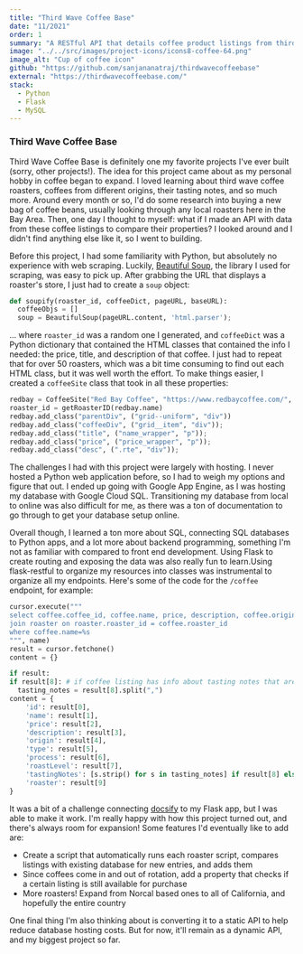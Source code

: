 ```yaml
---
title: "Third Wave Coffee Base"
date: "11/2021"
order: 1
summary: "A RESTful API that details coffee product listings from third wave coffee roasters based in Northern California."
image: "../../src/images/project-icons/icons8-coffee-64.png"
image_alt: "Cup of coffee icon"
github: "https://github.com/sanjananatraj/thirdwavecoffeebase"
external: "https://thirdwavecoffeebase.com/"
stack:
  - Python
  - Flask
  - MySQL
---
```


### Third Wave Coffee Base

Third Wave Coffee Base is definitely one my favorite projects I've ever built (sorry, other projects!). The idea for this project came about as my personal hobby in coffee began to expand. I loved learning about third wave coffee roasters, coffees from different origins, their tasting notes, and so much more. Around every month or so, I'd do some research into buying a new bag of coffee beans, usually looking through any local roasters here in the Bay Area. Then, one day I thought to myself: what if I made an API with data from these coffee listings to compare their properties? I looked around and I didn't find anything else like it, so I went to building.

Before this project, I had some familiarity with Python, but absolutely no experience with web scraping. Luckily, [Beautiful Soup](https://www.crummy.com/software/BeautifulSoup/bs4/doc/), the library I used for scraping, was easy to pick up. After grabbing the URL that displays a roaster's store, I just had to create a `soup` object:

```python
def soupify(roaster_id, coffeeDict, pageURL, baseURL):
  coffeeObjs = []
  soup = BeautifulSoup(pageURL.content, 'html.parser');
```

... where `roaster_id` was a random one I generated, and `coffeeDict` was a Python dictionary that contained the HTML classes that contained the info I needed: the price, title, and description of that coffee. I just had to repeat that for over 50 roasters, which was a bit time consuming to find out each HTML class, but it was well worth the effort. To make things easier, I created a `coffeeSite` class that took in all these properties:

```python
redbay = CoffeeSite("Red Bay Coffee", "https://www.redbaycoffee.com/", "https://www.redbaycoffee.com/collections/coffee")
roaster_id = getRoasterID(redbay.name)
redbay.add_class("parentDiv", ("grid--uniform", "div"))
redbay.add_class("coffeeDiv", ("grid__item", "div"));
redbay.add_class("title", ("name_wrapper", "p"));
redbay.add_class("price", ("price_wrapper", "p"));
redbay.add_class("desc", (".rte", "div"));
```

The challenges I had with this project were largely with hosting. I never hosted a Python web application before, so I had to weigh my options and figure that out. I ended up going with Google App Engine, as I was hosting my database with Google Cloud SQL. Transitioning my database from local to online was also difficult for me, as there was a ton of documentation to go through to get your database setup online.

Overall though, I learned a ton more about SQL, connecting SQL databases to Python apps, and a lot more about backend programming, something I'm not as familiar with compared to front end development. Using Flask to create routing and exposing the data was also really fun to learn.Using flask-restful to organize my resources into classes was instrumental to organize all my endpoints. Here's some of the code for the `/coffee` endpoint, for example:

```python
cursor.execute("""
select coffee.coffee_id, coffee.name, price, description, coffee.origin, coffee.type, coffee.process, coffee.roast_level, coffee.tasting_notes, roaster.name from coffee
join roaster on roaster.roaster_id = coffee.roaster_id
where coffee.name=%s
""", name)
result = cursor.fetchone()
content = {}

if result:
if result[8]: # if coffee listing has info about tasting notes that are in string form, split into array
  tasting_notes = result[8].split(",")
content = {
    'id': result[0],
    'name': result[1],
    'price': result[2],
    'description': result[3],
    'origin': result[4],
    'type': result[5],
    'process': result[6],
    'roastLevel': result[7],
    'tastingNotes': [s.strip() for s in tasting_notes] if result[8] else [],
    'roaster': result[9]
}
```

It was a bit of a challenge connecting [docsify](https://docsify.js.org/#/) to my Flask app, but I was able to make it work. I'm really happy with how this project turned out, and there's always room for expansion! Some features I'd eventually like to add are:

- Create a script that automatically runs each roaster script, compares listings with existing database for new entries, and adds them
- Since coffees come in and out of rotation, add a property that checks if a certain listing is still available for purchase
- More roasters! Expand from Norcal based ones to all of California, and hopefully the entire country

One final thing I'm also thinking about is converting it to a static API to help reduce database hosting costs. But for now, it'll remain as a dynamic API, and my biggest project so far.
